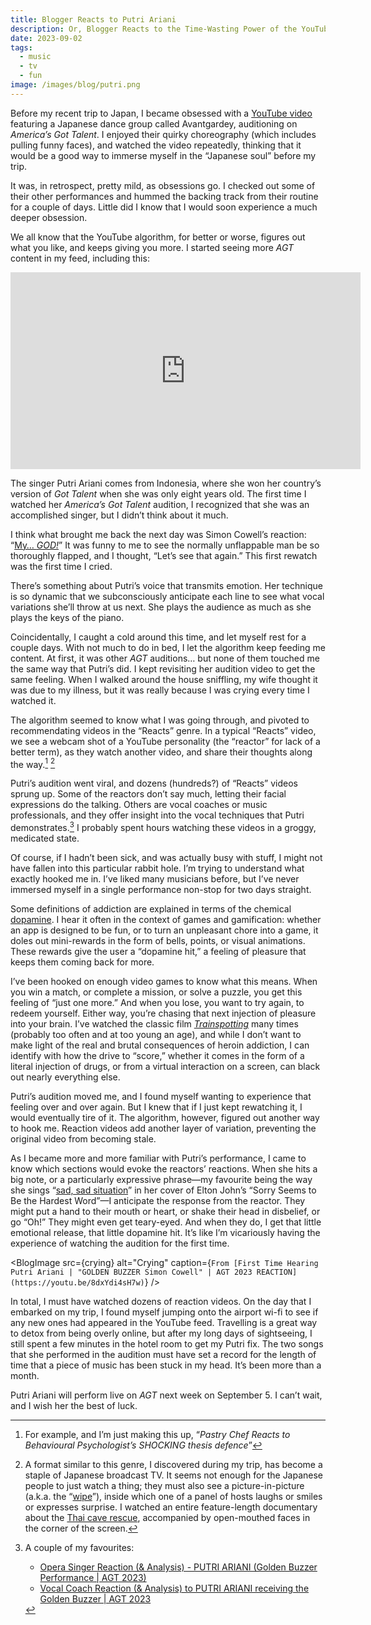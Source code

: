 ```yaml
---
title: Blogger Reacts to Putri Ariani
description: Or, Blogger Reacts to the Time-Wasting Power of the YouTube Algorithm
date: 2023-09-02
tags:
  - music
  - tv
  - fun
image: /images/blog/putri.png
---
```



Before my recent trip to Japan, I became obsessed with a [YouTube video][1] featuring a Japanese dance group called Avantgardey, auditioning on _America’s Got Talent_. I enjoyed their quirky choreography (which includes pulling funny faces), and watched the video repeatedly, thinking that it would be a good way to immerse myself in the “Japanese soul” before my trip.

It was, in retrospect, pretty mild, as obsessions go. I checked out some of their other performances and hummed the backing track from their routine for a couple of days. Little did I know that I would soon experience a much deeper obsession.

We all know that the YouTube algorithm, for better or worse, figures out what you like, and keeps giving you more. I started seeing more _AGT_ content in my feed, including this:

<iframe width="560" height="315" src="https://www.youtube.com/embed/Wyb0ExKOE4w?si=1w74AwKZTdlFE-qX" title="YouTube video player" frameborder="0" allow="accelerometer; autoplay; clipboard-write; encrypted-media; gyroscope; picture-in-picture; web-share" allowfullscreen></iframe>

The singer Putri Ariani comes from Indonesia, where she won her country’s version of _Got Talent_ when she was only eight years old. The first time I watched her _America’s Got Talent_ audition, I recognized that she was an accomplished singer, but I didn’t think about it much.

I think what brought me back the next day was Simon Cowell’s reaction: “[My… _GOD!_][2]” It was funny to me to see the normally unflappable man be so thoroughly flapped, and I thought, “Let’s see that again.” This first rewatch was the first time I cried.

There’s something about Putri’s voice that transmits emotion. Her technique is so dynamic that we subconsciously anticipate each line to see what vocal variations she’ll throw at us next. She plays the audience as much as she plays the keys of the piano.

Coincidentally, I caught a cold around this time, and let myself rest for a couple days. With not much to do in bed, I let the algorithm keep feeding me content. At first, it was other _AGT_ auditions… but none of them touched me the same way that Putri’s did. I kept revisiting her audition video to get the same feeling. When I walked around the house sniffling, my wife thought it was due to my illness, but it was really because I was crying every time I watched it.

The algorithm seemed to know what I was going through, and pivoted to recommendating videos in the “Reacts” genre. In a typical “Reacts” video, we see a webcam shot of a YouTube personality (the “reactor” for lack of a better term), as they watch another video, and share their thoughts along the way.[^1] [^2]

<BlogImage src={reactors} alt="YouTube face" />

Putri’s audition went viral, and dozens (hundreds?) of “Reacts” videos sprung up. Some of the reactors don’t say much, letting their facial expressions do the talking. Others are vocal coaches or music professionals, and they offer insight into the vocal techniques that Putri demonstrates.[^3] I probably spent hours watching these videos in a groggy, medicated state.

Of course, if I hadn’t been sick, and was actually busy with stuff, I might not have fallen into this particular rabbit hole. I’m trying to understand what exactly hooked me in. I’ve liked many musicians before, but I’ve never immersed myself in a single performance non-stop for two days straight.

Some definitions of addiction are explained in terms of the chemical [dopamine][7]. I hear it often in the context of games and gamification: whether an app is designed to be fun, or to turn an unpleasant chore into a game, it doles out mini-rewards in the form of bells, points, or visual animations. These rewards give the user a “dopamine hit,” a feeling of pleasure that keeps them coming back for more.

<BlogImage src={trainspotting} alt="Trainspotting" />

I’ve been hooked on enough video games to know what this means. When you win a match, or complete a mission, or solve a puzzle, you get this feeling of “just one more.” And when you lose, you want to try again, to redeem yourself. Either way, you’re chasing that next injection of pleasure into your brain. I’ve watched the classic film [_Trainspotting_][8] many times (probably too often and at too young an age), and while I don’t want to make light of the real and brutal consequences of heroin addiction, I can identify with how the drive to “score,” whether it comes in the form of a literal injection of drugs, or from a virtual interaction on a screen, can black out nearly everything else.

Putri’s audition moved me, and I found myself wanting to experience that feeling over and over again. But I knew that if I just kept rewatching it, I would eventually tire of it. The algorithm, however, figured out another way to hook me. Reaction videos add another layer of variation, preventing the original video from becoming stale.

As I became more and more familiar with Putri’s performance, I came to know which sections would evoke the reactors’ reactions. When she hits a big note, or a particularly expressive phrase—my favourite being the way she sings “[sad, sad situation][9]” in her cover of Elton John’s “Sorry Seems to Be the Hardest Word”—I anticipate the response from the reactor. They might put a hand to their mouth or heart, or shake their head in disbelief, or go “Oh!” They might even get teary-eyed. And when they do, I get that little emotional release, that little dopamine hit. It’s like I’m vicariously having the experience of watching the audition for the first time.

<BlogImage src={crying} alt="Crying" caption={`From [First Time Hearing Putri Ariani | "GOLDEN BUZZER Simon Cowell" | AGT 2023 REACTION](https://youtu.be/8dxYdi4sH7w)`} />

In total, I must have watched dozens of reaction videos. On the day that I embarked on my trip, I found myself jumping onto the airport wi-fi to see if any new ones had appeared in the YouTube feed. Travelling is a great way to detox from being overly online, but after my long days of sightseeing, I still spent a few minutes in the hotel room to get my Putri fix. The two songs that she performed in the audition must have set a record for the length of time that a piece of music has been stuck in my head. It’s been more than a month.

Putri Ariani will perform live on _AGT_ next week on September 5. I can’t wait, and I wish her the best of luck.

[^1]:	For example, and I’m just making this up, “_Pastry Chef Reacts to Behavioural Psychologist’s SHOCKING thesis defence_”

[^2]:	A format similar to this genre, I discovered during my trip, has become a staple of Japanese broadcast TV. It seems not enough for the Japanese people to just watch a thing; they must also see a picture-in-picture (a.k.a. the “[wipe][3]”), inside which one of a panel of hosts laughs or smiles or expresses surprise. I watched an entire feature-length documentary about the [Thai cave rescue][4], accompanied by open-mouthed faces in the corner of the screen.

[^3]:	A couple of my favourites:
	- [Opera Singer Reaction (& Analysis) - PUTRI ARIANI (Golden Buzzer Performance | AGT 2023)][5]
	- [Vocal Coach Reaction (& Analysis) to PUTRI ARIANI receiving the Golden Buzzer | AGT 2023][6]

[1]:	link
[2]:	https://youtu.be/Wyb0ExKOE4w?t=519
[3]:	http://www.accessj.com/2012/02/wipe-that-picture-in-corner-on-tv.html
[4]:	https://en.wikipedia.org/wiki/Tham_Luang_cave_rescue
[5]:	https://youtu.be/PH70G8Z1OlQ
[6]:	https://youtu.be/T17t0LoPqD4
[7]:	https://en.wikipedia.org/wiki/Dopamine#Drug_addiction_and_psychostimulants
[8]:	placeholder
[9]:	https://youtu.be/Wyb0ExKOE4w?t=460